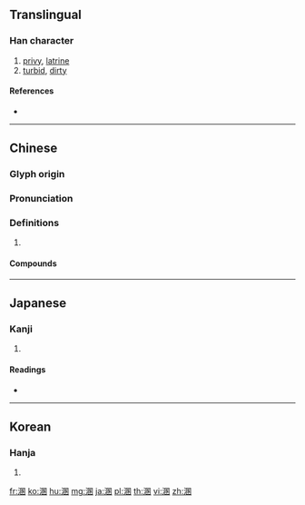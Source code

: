 {{character info/new}}
==Translingual==

===Han character===
{{Han char|rn=85|rad=水|as=10|sn=13|four=36100|canj=EWMO|ids=⿰氵圂}}

# [[privy]], [[latrine]]
# [[turbid]], [[dirty]]

====References====
* {{Han ref|kx=0641.070|dkj=17986|dj=1048.130|hdz=31698.140|uh=6EB7|ud=28343|bh=DE54|bd=56916}}

----

==Chinese==
{{zh-forms}}

===Glyph origin===
{{Han etym}}

===Pronunciation===
{{zh-pron
|m=hùn
|c=wan6
|mc=y
|oc=y
|cat=
}}

===Definitions===
{{zh-hanzi}}

# {{rfdef|zh}}

====Compounds====
{{zh-der|墜茵落溷|溷殺|溷肴|溷汁|溷軒|溷穢|溷濁|溷廁|飄茵落溷|藩溷|逃名溷俗}}

----

==Japanese==

===Kanji===
{{ja-kanji|grade=|rs=水10}}

# {{defn|lang=ja|sort=水10}}

====Readings====
* {{ja-readings|on=[[こん]] (kon)|kun=[[にごる]] (nigoru), [[けがれる]] (kegareru), [[みだれる]] (midareru)}}

----

==Korean==

===Hanja===
{{ko-hanja|hangeul=혼|eumhun=|rv=hon|mr=hon|y=hon}}

# {{defn|lang=ko|sort=水10}}

[[fr:溷]]
[[ko:溷]]
[[hu:溷]]
[[mg:溷]]
[[ja:溷]]
[[pl:溷]]
[[th:溷]]
[[vi:溷]]
[[zh:溷]]